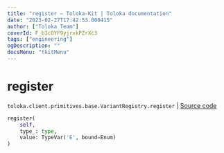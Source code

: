 ```yaml
---
title: "register — Toloka-Kit | Toloka documentation"
date: "2023-02-27T17:42:53.000415"
author: ["Toloka Team"]
coverId: F_bIcOYF9yjrxkPZrXc3
tags: ["engineering"]
ogDescription: ""
docsMenu: "tkitMenu"
---
```


# register
`toloka.client.primitives.base.VariantRegistry.register` | [Source code](https://github.com/Toloka/toloka-kit/blob/v1.1.4/src/client/primitives/base.py#L45)

```python
register(
    self,
    type_: type,
    value: TypeVar('E', bound=Enum)
)
```